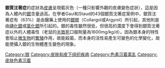 {{unreferenced|time=2015-11-20T08:50:46+00:00}}
{{medical}}
{{Infobox disease
 | Name           = Argyria
 | image          = Argyria 2b.jpg
 | alt            = For many years, this man had used nose drops containing silver. His skin biopsy showed silver deposits in the dermis, confirming the diagnosis of argyria.
 | caption        = 罹患銀質沈著症的92歲男性
 | Field          = [[Dermatology|Dermatology]]
 | DiseasesDB     = 29790
 | ICD10          = {{ICD10|T|56|8|t|51}}, L81.8 ([[ILDS|ILDS]] L81.854)
 | ICD9           = {{ICD9|985.8}}
 | ICDO           =
 | OMIM           =
 | MedlinePlus    =
 | eMedicineSubj  = derm
 | eMedicineTopic = 595
 | MeshID         = D001129
|Orphanet=60014
}}
'''銀質沈著症'''的症狀為[[皮膚|皮膚]]呈現藍灰色（一種只影響外觀的皮膚變色症狀），這是因為人體內的[[銀|銀]]含量過高。在學者Gaul和Staud的43個銀質沈著症案例中，銀質沈著症有（63%）是由醫藥上使用的[[銀膠|銀膠]]（Collargol或Argyrol）所引起，其他則是由[[碘化銀|碘化銀]]或[[氯化銀|氯化銀]]所引起的。銀的毒性雖然很低，但很高的濃度下會得到銀質沈著症以外的人體毒性（老鼠的[[半致死|半致死]]口服劑量為1600mg/kg/d）。因為銀本身的特性會阻止[[微生物|微生物]]的[[繁殖|繁殖]]作用，故能殺菌，而本身的活性易產生可變色的化學變化，故能使攝入銀的生物體產生變色的現象。

{{小作品}}
[[Category:银|Category:银]]
[[Category:皮肤和皮下组织疾病|Category:皮肤和皮下组织疾病]]
[[Category:色素沉着紊乱|Category:色素沉着紊乱]]
[[Category:皮肤色素沉着|Category:皮肤色素沉着]]